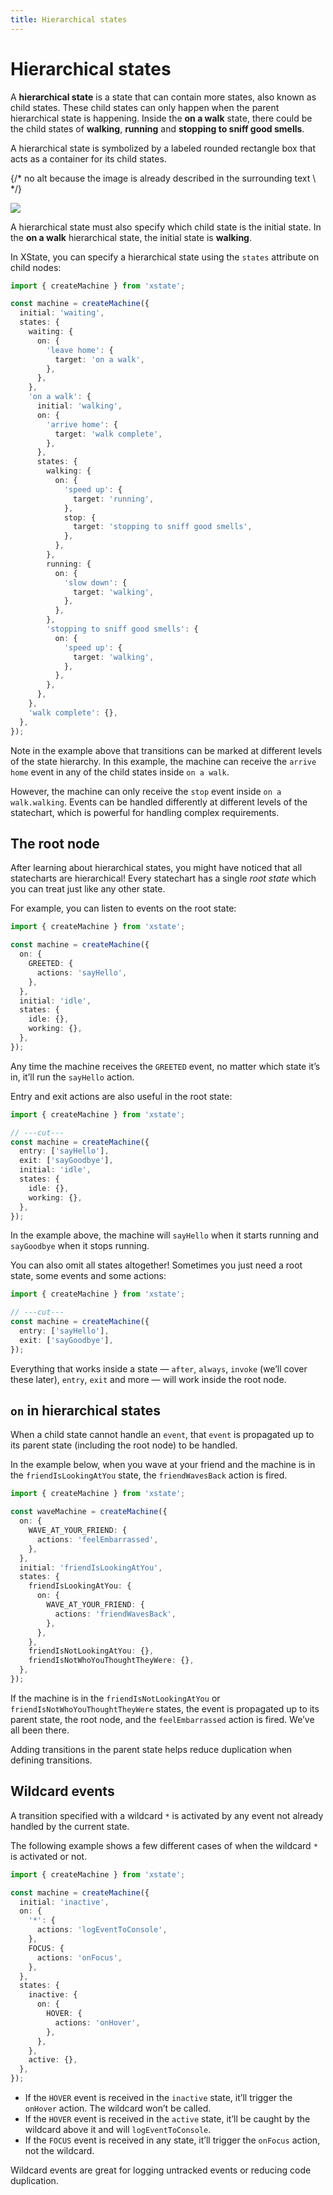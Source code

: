 ```yaml
---
title: Hierarchical states
---
```


# Hierarchical states

<!-- deps: ["states", "transitions-and-events"] -->

A **hierarchical state** is a state that can contain more states, also known as child states. These child states can only happen when the parent hierarchical state is happening. Inside the **on a walk** state, there could be the child states of **walking**, **running** and **stopping to sniff good smells**.

A hierarchical state is symbolized by a labeled rounded rectangle box that acts as a container for its child states.

{/* no alt because the image is already described in the surrounding text \ */}

![](/hierarchical-state.svg)

A hierarchical state must also specify which child state is the initial state. In the **on a walk** hierarchical state, the initial state is **walking**.

In XState, you can specify a hierarchical state using the `states` attribute on child nodes:

```ts twoslash
import { createMachine } from 'xstate';

const machine = createMachine({
  initial: 'waiting',
  states: {
    waiting: {
      on: {
        'leave home': {
          target: 'on a walk',
        },
      },
    },
    'on a walk': {
      initial: 'walking',
      on: {
        'arrive home': {
          target: 'walk complete',
        },
      },
      states: {
        walking: {
          on: {
            'speed up': {
              target: 'running',
            },
            stop: {
              target: 'stopping to sniff good smells',
            },
          },
        },
        running: {
          on: {
            'slow down': {
              target: 'walking',
            },
          },
        },
        'stopping to sniff good smells': {
          on: {
            'speed up': {
              target: 'walking',
            },
          },
        },
      },
    },
    'walk complete': {},
  },
});
```

Note in the example above that transitions can be marked at different levels of the state hierarchy. In this example, the machine can receive the `arrive home` event in any of the child states inside `on a walk`.

However, the machine can only receive the `stop` event inside `on a walk.walking`. Events can be handled differently at different levels of the statechart, which is powerful for handling complex requirements.

## The root node

<!-- deps: [hierarchical-states, actions] -->

After learning about hierarchical states, you might have noticed that all statecharts are hierarchical! Every statechart has a single _root state_ which you can treat just like any other state.

For example, you can listen to events on the root state:

```ts twoslash
import { createMachine } from 'xstate';

const machine = createMachine({
  on: {
    GREETED: {
      actions: 'sayHello',
    },
  },
  initial: 'idle',
  states: {
    idle: {},
    working: {},
  },
});
```

Any time the machine receives the `GREETED` event, no matter which state it’s in, it’ll run the `sayHello` action.

Entry and exit actions are also useful in the root state:

```ts twoslash
import { createMachine } from 'xstate';

// ---cut---
const machine = createMachine({
  entry: ['sayHello'],
  exit: ['sayGoodbye'],
  initial: 'idle',
  states: {
    idle: {},
    working: {},
  },
});
```

In the example above, the machine will `sayHello` when it starts running and `sayGoodbye` when it stops running.

You can also omit all states altogether! Sometimes you just need a root state, some events and some actions:

```ts twoslash
import { createMachine } from 'xstate';

// ---cut---
const machine = createMachine({
  entry: ['sayHello'],
  exit: ['sayGoodbye'],
});
```

Everything that works inside a state — `after`, `always`, `invoke` (we’ll cover these later), `entry`, `exit` and more — will work inside the root node.

## `on` in hierarchical states

<!-- deps: ["transitions-and-events", "hierarchical-states", the-root-node] -->

When a child state cannot handle an `event`, that `event` is propagated up to its parent state (including the root node) to be handled.

In the example below, when you wave at your friend and the machine is in the `friendIsLookingAtYou` state, the `friendWavesBack` action is fired.

```ts twoslash
import { createMachine } from 'xstate';

const waveMachine = createMachine({
  on: {
    WAVE_AT_YOUR_FRIEND: {
      actions: 'feelEmbarrassed',
    },
  },
  initial: 'friendIsLookingAtYou',
  states: {
    friendIsLookingAtYou: {
      on: {
        WAVE_AT_YOUR_FRIEND: {
          actions: 'friendWavesBack',
        },
      },
    },
    friendIsNotLookingAtYou: {},
    friendIsNotWhoYouThoughtTheyWere: {},
  },
});
```

If the machine is in the `friendIsNotLookingAtYou` or `friendIsNotWhoYouThoughtTheyWere` states, the event is propagated up to its parent state, the root node, and the `feelEmbarrassed` action is fired. We’ve all been there.

Adding transitions in the parent state helps reduce duplication when defining transitions.

## Wildcard events

<!-- deps: ["transitions-and-events", "event-listeners-in-hierarchical-states"] -->

A transition specified with a wildcard `*` is activated by any event not already handled by the current state.

The following example shows a few different cases of when the wildcard `*` is activated or not.

```ts twoslash
import { createMachine } from 'xstate';

const machine = createMachine({
  initial: 'inactive',
  on: {
    '*': {
      actions: 'logEventToConsole',
    },
    FOCUS: {
      actions: 'onFocus',
    },
  },
  states: {
    inactive: {
      on: {
        HOVER: {
          actions: 'onHover',
        },
      },
    },
    active: {},
  },
});
```

- If the `HOVER` event is received in the `inactive` state, it’ll trigger the `onHover` action. The wildcard won’t be called.
- If the `HOVER` event is received in the `active` state, it’ll be caught by the wildcard above it and will `logEventToConsole`.
- If the `FOCUS` event is received in any state, it’ll trigger the `onFocus` action, not the wildcard.

Wildcard events are great for logging untracked events or reducing code duplication.
